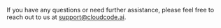 If you have any questions or need further assistance, please feel free to reach out to us at support@cloudcode.ai.